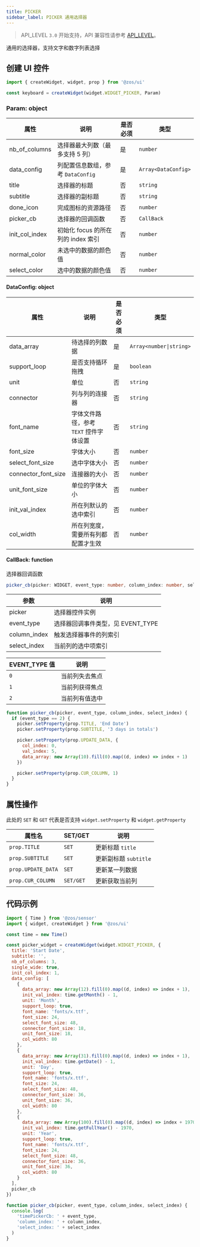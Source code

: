 ```yaml
---
title: PICKER
sidebar_label: PICKER 通用选择器
---
```


> API_LEVEL `3.0` 开始支持，API 兼容性请参考 [API_LEVEL](../../../../../guides/framework/device/compatibility.md)。

通用的选择器，支持文字和数字列表选择

## 创建 UI 控件

```js
import { createWidget, widget, prop } from '@zos/ui'

const keyboard = createWidget(widget.WIDGET_PICKER, Param)
```

### Param: object

| 属性           | 说明                               | 是否必须 | 类型                |
| -------------- | ---------------------------------- | -------- | ------------------- |
| nb_of_columns  | 选择器最大列数（最多支持 5 列）    | 是       | `number`            |
| data_config    | 列配置信息数组，参考 `DataConfig`  | 是       | `Array<DataConfig>` |
| title          | 选择器的标题                       | 否       | `string`            |
| subtitle       | 选择器的副标题                     | 否       | `string`            |
| done_icon      | 完成图标的资源路径                 | 否       | `number`            |
| picker_cb      | 选择器的回调函数                   | 否       | `CallBack`          |
| init_col_index | 初始化 focus 的所在列的 index 索引 | 否       | `number`            |
| normal_color   | 未选中的数据的颜色值               | 否       | `number`            |
| select_color   | 选中的数据的颜色值                 | 否       | `number`            |

#### DataConfig: object

| 属性                | 说明                                   | 是否必须 | 类型                                   |
| ------------------- | -------------------------------------- | -------- | -------------------------------------- |
| data_array          | 待选择的列数据                         | 是       | <code>Array\<number&#124;string\></code> |
| support_loop        | 是否支持循环拖拽                       | 是       | `boolean`                              |
| unit                | 单位                                   | 否       | `string`                               |
| connector           | 列与列的连接器                         | 否       | `string`                               |
| font_name           | 字体文件路径，参考 `TEXT` 控件字体设置 | 否       | `string`                               |
| font_size           | 字体大小                               | 否       | `number`                               |
| select_font_size    | 选中字体大小                           | 否       | `number`                               |
| connector_font_size | 连接器的大小                           | 否       | `number`                               |
| unit_font_size      | 单位的字体大小                         | 否       | `number`                               |
| init_val_index      | 所在列默认的选中索引                   | 否       | `number`                               |
| col_width           | 所在列宽度，需要所有列都配置才生效     | 否       | `number`                               |

#### CallBack: function

选择器回调函数

```ts
picker_cb(picker: WIDGET, event_type: number, column_index: number, select_index: index): void
```

| 参数         | 说明                              |
| ------------ | --------------------------------- |
| picker       | 选择器控件实例                    |
| event_type   | 选择器回调事件类型，见 EVENT_TYPE |
| column_index | 触发选择器事件的列索引            |
| select_index | 当前列的选中项索引                |

| EVENT_TYPE 值 | 说明           |
| ------------- | -------------- |
| `0`           | 当前列失去焦点 |
| `1`           | 当前列获得焦点 |
| `2`           | 当前列有值选中 |

```js
function picker_cb(picker, event_type, column_index, select_index) {
  if (event_type == 2) {
    picker.setProperty(prop.TITLE, 'End Date')
    picker.setProperty(prop.SUBTITLE, '3 days in totals')

    picker.setProperty(prop.UPDATE_DATA, {
      col_index: 0,
      val_index: 5,
      data_array: new Array(10).fill(0).map((d, index) => index + 1)
    })

    picker.setProperty(prop.CUR_COLUMN, 1)
  }
}
```

## 属性操作

此处的 `SET` 和 `GET` 代表是否支持 `widget.setProperty` 和 `widget.getProperty`

| 属性名             | SET/GET   | 说明                  |
| ------------------ | --------- | --------------------- |
| `prop.TITLE`       | `SET`     | 更新标题 `title`      |
| `prop.SUBTITLE`    | `SET`     | 更新副标题 `subtitle` |
| `prop.UPDATE_DATA` | `SET`     | 更新某一列数据        |
| `prop.CUR_COLUMN`  | `SET/GET` | 更新获取当前列        |

## 代码示例

```js
import { Time } from '@zos/sensor'
import { widget, createWidget } from '@zos/ui'

const time = new Time()

const picker_widget = createWidget(widget.WIDGET_PICKER, {
  title: 'Start Date',
  subtitle: '',
  nb_of_columns: 3,
  single_wide: true,
  init_col_index: 1,
  data_config: [
    {
      data_array: new Array(12).fill(0).map((d, index) => index + 1),
      init_val_index: time.getMonth() - 1,
      unit: 'Month',
      support_loop: true,
      font_name: 'fonts/x.ttf',
      font_size: 24,
      select_font_size: 48,
      connector_font_size: 18,
      unit_font_size: 18,
      col_width: 80
    },
    {
      data_array: new Array(31).fill(0).map((d, index) => index + 1),
      init_val_index: time.getDate() - 1,
      unit: 'Day',
      support_loop: true,
      font_name: 'fonts/x.ttf',
      font_size: 24,
      select_font_size: 48,
      connector_font_size: 36,
      unit_font_size: 36,
      col_width: 80
    },
    {
      data_array: new Array(100).fill(0).map((d, index) => index + 1970),
      init_val_index: time.getFullYear() - 1970,
      unit: 'Year',
      support_loop: true,
      font_name: 'fonts/x.ttf',
      font_size: 24,
      select_font_size: 48,
      connector_font_size: 36,
      unit_font_size: 36,
      col_width: 80
    }
  ],
  picker_cb
})

function picker_cb(picker, event_type, column_index, select_index) {
  console.log(
    'timePickerCb: ' + event_type,
    'column_index: ' + column_index,
    'select_index: ' + select_index
  )
}
```
